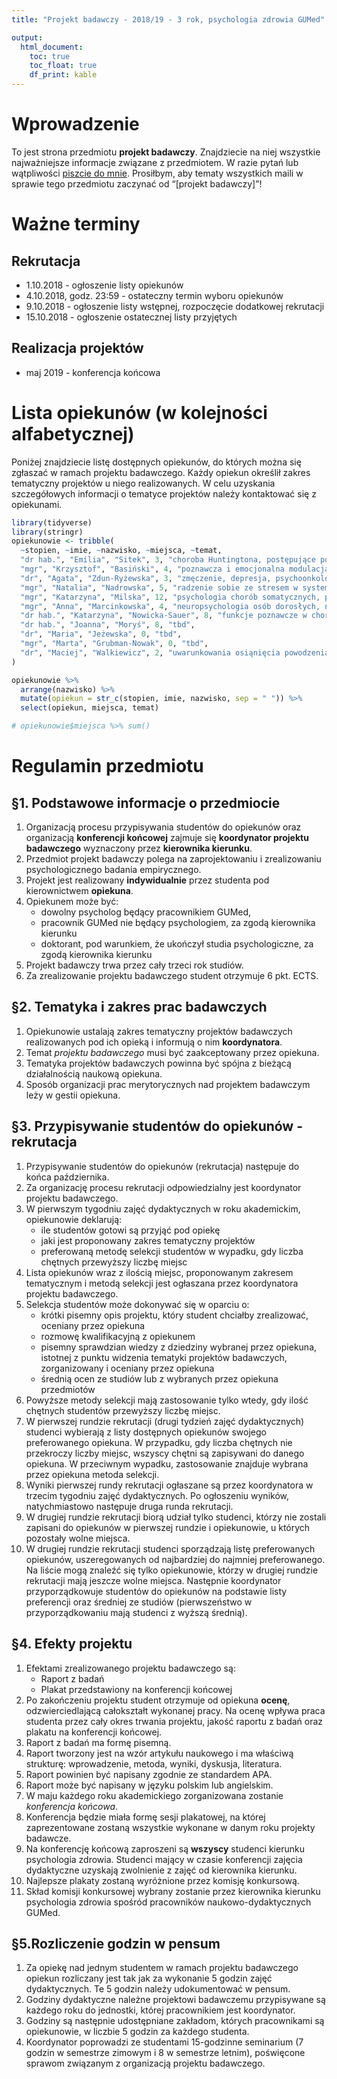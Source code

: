```yaml
---
title: "Projekt badawczy - 2018/19 - 3 rok, psychologia zdrowia GUMed"

output: 
  html_document:
    toc: true
    toc_float: true
    df_print: kable
---
```

# Wprowadzenie

To jest strona przedmiotu **projekt badawczy**. Znajdziecie na niej wszystkie najważniejsze informacje związane z przedmiotem. W razie pytań lub wątpliwości [piszcie do mnie](mailto:krzysztof.basinski@gumed.edu.pl). Prosiłbym, aby tematy wszystkich maili w sprawie tego przedmiotu zaczynać od "[projekt badawczy]"!

# Ważne terminy

## Rekrutacja

- 1.10.2018 - ogłoszenie listy opiekunów
- 4.10.2018, godz. 23:59 - ostateczny termin wyboru opiekunów
- 9.10.2018 - ogłoszenie listy wstępnej, rozpoczęcie dodatkowej rekrutacji
- 15.10.2018 - ogłoszenie ostatecznej listy przyjętych

## Realizacja projektów

- maj 2019 - konferencja końcowa

# Lista opiekunów (w kolejności alfabetycznej)

Poniżej znajdziecie listę dostępnych opiekunów, do których można się zgłaszać w ramach projektu badawczego. Każdy opiekun określił zakres tematyczny projektów u niego realizowanych. W celu uzyskania szczegółowych informacji o tematyce projektów należy kontaktować się z opiekunami.

```r
library(tidyverse)
library(stringr)
opiekunowie <- tribble(
  ~stopien, ~imie, ~nazwisko, ~miejsca, ~temat,
  "dr hab.", "Emilia", "Sitek", 3, "choroba Huntingtona, postępujące porażenie ponadjądrowe, afazja pierwotna postępująca",
  "mgr", "Krzysztof", "Basiński", 4, "poznawcza i emocjonalna modulacja bólu, cognitive science of audition",
  "dr", "Agata", "Zdun-Ryżewska", 3, "zmęczenie, depresja, psychoonkologia, jakość życia, przyjmę też osobę z własnym tematem jeśli tylko uznam, że wiem w tym obszarze coś na tyle, aby pomóc w zrealizowaniu tego projektu",
  "mgr", "Natalia", "Nadrowska", 5, "radzenie sobie ze stresem w systemie rodzinnym",
  "mgr", "Katarzyna", "Milska", 12, "psychologia chorób somatycznych, psychologia chorób i zaburzeń psychicznych, psychologia zdrowia, psychoterapia, psychologia niepełnosprawności, psychologia zaburzeń genetycznych [szczegółowa lista tutaj](pb_milska.pdf)",
  "mgr", "Anna", "Marcinkowska", 4, "neuropsychologia osób dorosłych, neuropsychologia medyczna, neuroobrazowanie funkcjonalne, psychologia w transplantologii, psychologia w przewlekłych chorobach nerek",
  "dr hab.", "Katarzyna", "Nowicka-Sauer", 8, "funkcje poznawcze w chorobach układowych tkanki łącznej, percepcja choroby i jej korelatów u pacjentów z chorobami przewlekłymi",
  "dr hab.", "Joanna", "Moryś", 8, "tbd",
  "dr", "Maria", "Jeżewska", 0, "tbd",
  "mgr", "Marta", "Grubman-Nowak", 0, "tbd",
  "dr", "Maciej", "Walkiewicz", 2, "uwarunkowania osiąnięcia powodzenia w wykonywaniu zawodu psychologa"
)

opiekunowie %>% 
  arrange(nazwisko) %>% 
  mutate(opiekun = str_c(stopien, imie, nazwisko, sep = " ")) %>% 
  select(opiekun, miejsca, temat)

# opiekunowie$miejsca %>% sum()
```



# Regulamin przedmiotu

## §1. Podstawowe informacje o przedmiocie

1. Organizacją procesu przypisywania studentów do opiekunów oraz organizacją **konferencji końcowej** zajmuje się **koordynator projektu badawczego** wyznaczony przez **kierownika kierunku**.
1. Przedmiot projekt badawczy polega na zaprojektowaniu i zrealizowaniu psychologicznego badania empirycznego.
2. Projekt jest realizowany **indywidualnie** przez studenta pod kierownictwem **opiekuna**.
3. Opiekunem może być:
    - dowolny psycholog będący pracownikiem GUMed,
    - pracownik GUMed nie będący psychologiem, za zgodą kierownika kierunku
    - doktorant, pod warunkiem, że ukończył studia psychologiczne, za zgodą kierownika kierunku
3. Projekt badawczy trwa przez cały trzeci rok studiów.
3. Za zrealizowanie projektu badawczego student otrzymuje 6 pkt. ECTS.



## §2. Tematyka i zakres prac badawczych

1. Opiekunowie ustalają zakres tematyczny projektów badawczych realizowanych pod ich opieką i informują o nim **koordynatora**.
1. Temat *projektu badawczego* musi być zaakceptowany przez opiekuna.
2. Tematyka projektów badawczych powinna być spójna z bieżącą działalnością naukową opiekuna.
3. Sposób organizacji prac merytorycznych nad projektem badawczym leży w gestii opiekuna.


## §3. Przypisywanie studentów do opiekunów - rekrutacja

1. Przypisywanie studentów do opiekunów (rekrutacja) następuje do końca października.
1. Za organizację procesu rekrutacji odpowiedzialny jest koordynator projektu badawczego.
1. W pierwszym tygodniu zajęć dydaktycznych w roku akademickim, opiekunowie deklarują: 
    + ile studentów gotowi są przyjąć pod opiekę 
    + jaki jest proponowany zakres tematyczny projektów
    + preferowaną metodę selekcji studentów w wypadku, gdy liczba chętnych przewyższy liczbę miejsc
1. Lista opiekunów wraz z ilością miejsc, proponowanym zakresem tematycznym i metodą selekcji jest ogłaszana przez koordynatora projektu badawczego.
1. Selekcja studentów może dokonywać się w oparciu o:
    + krótki pisemny opis projektu, który student chciałby zrealizować, oceniany przez opiekuna
    + rozmowę kwalifikacyjną z opiekunem
    + pisemny sprawdzian wiedzy z dziedziny wybranej przez opiekuna, istotnej z punktu widzenia tematyki projektów badawczych, zorganizowany i oceniany przez opiekuna
    + średnią ocen ze studiów lub z wybranych przez opiekuna przedmiotów
1. Powyższe metody selekcji mają zastosowanie tylko wtedy, gdy ilość chętnych studentów przewyższy liczbę miejsc.
1. W pierwszej rundzie rekrutacji (drugi tydzień zajęć dydaktycznych) studenci wybierają z listy dostępnych opiekunów swojego preferowanego opiekuna. W przypadku, gdy liczba chętnych nie przekroczy liczby miejsc, wszyscy chętni są zapisywani do danego opiekuna. W przeciwnym wypadku, zastosowanie znajduje wybrana przez opiekuna metoda selekcji.
1. Wyniki pierwszej rundy rekrutacji ogłaszane są przez koordynatora w trzecim tygodniu zajęć dydaktycznych. Po ogłoszeniu wyników, natychmiastowo następuje druga runda rekrutacji.
1. W drugiej rundzie rekrutacji biorą udział tylko studenci, którzy nie zostali zapisani do opiekunów w pierwszej rundzie i opiekunowie, u których pozostały wolne miejsca.
1. W drugiej rundzie rekrutacji studenci sporządzają listę preferowanych opiekunów, uszeregowanych od najbardziej do najmniej preferowanego. Na liście mogą znaleźć się tylko opiekunowie, którzy w drugiej rundzie rekrutacji mają jeszcze wolne miejsca. Następnie koordynator przyporządkowuje studentów do opiekunów na podstawie listy preferencji oraz średniej ze studiów (pierwszeństwo w przyporządkowaniu mają studenci z wyższą średnią).


## §4. Efekty projektu

1. Efektami zrealizowanego projektu badawczego są:
    + Raport z badań
    + Plakat przedstawiony na konferencji końcowej
1. Po zakończeniu projektu student otrzymuje od opiekuna **ocenę**, odzwierciedlającą całokształt wykonanej pracy. Na ocenę wpływa praca studenta przez cały okres trwania projektu, jakość raportu z badań oraz plakatu na konferencji końcowej.
1. Raport z badań ma formę pisemną.
1. Raport tworzony jest na wzór artykułu naukowego i ma właściwą strukturę: wprowadzenie, metoda, wyniki, dyskusja, literatura.
1. Raport powinien być napisany zgodnie ze standardem APA.
1. Raport może być napisany w języku polskim lub angielskim.
1. W maju każdego roku akademickiego zorganizowana zostanie *konferencja końcowa*.
1. Konferencja będzie miała formę sesji plakatowej, na której zaprezentowane zostaną wszystkie wykonane w danym roku projekty badawcze.
1. Na konferencję końcową zaproszeni są **wszyscy** studenci kierunku psychologia zdrowia. Studenci mający w czasie konferencji zajęcia dydaktyczne uzyskają zwolnienie z zajęć od kierownika kierunku.
1. Najlepsze plakaty zostaną wyróżnione przez komisję konkursową.
1. Skład komisji konkursowej wybrany zostanie przez kierownika kierunku psychologia zdrowia spośród pracowników naukowo-dydaktycznych GUMed.



## §5.Rozliczenie godzin w pensum

1. Za opiekę nad jednym studentem w ramach projektu badawczego opiekun rozliczany jest tak jak za wykonanie 5 godzin zajęć dydaktycznych. Te 5 godzin należy udokumentować w pensum.
1. Godziny dydaktyczne należne projektowi badawczemu przypisywane są każdego roku do jednostki, której pracownikiem jest koordynator.
1. Godziny są następnie udostępniane zakładom, których pracownikami są opiekunowie, w liczbie 5 godzin za każdego studenta.
1. Koordynator poprowadzi ze studentami 15-godzinne seminarium (7 godzin w semestrze zimowym i 8 w semestrze letnim), poświęcone sprawom związanym z organizacją projektu badawczego.


